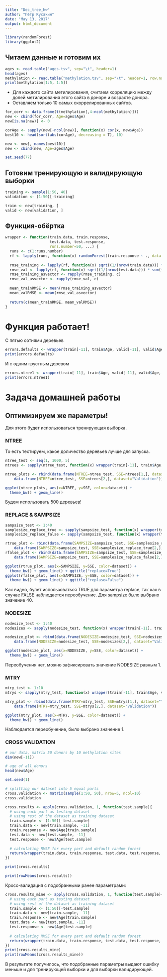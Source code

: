 ```yaml
---
title: "Dec_tree_hw"
author: "Пётр Кусакин"
date: "May 13, 2017"
output: html_document
---
```


```r
library(randomForest)
library(ggplot2)
```


## Читаем данные и готовим их
```r
ages <- read.table("ages.tsv", sep="\t", header=1)
head(ages)
methylation <- read.table("methylation.tsv", sep="\t", header=1, row.names = 1, na.strings = "NA")
print(methylation[1:5, 1:5])
```



- Для каждого сайта метилирования, считаем корреляцию между долей метилирования этого сайта в доноре и возрасте донора.
- Оставляем только 10 самых скоррелированных сайтов.

```r
for_corr <- data.frame(t(methylation[,4:ncol(methylation)]))
new <- cbind(for_corr, Age=ages$Age)
new[is.na(new)] <- 0
```

```r
corAge <- sapply(new[-ncol(new)], function(x) cor(x, new$Age))
best10 <- head(sort(abs(corAge), decreasing = T), 10)

new <- new[, names(best10)]
new <- cbind(new, Age=ages$Age)

set.seed(77)
```

## Готовим тренирующую и валидирующую выборки

```r
training <- sample(1:50, 40)
validation <- (1:50)[-training]

train <- new[training, ]
valid <- new[validation, ]
```

## Функция-обёртка
```r
wrapper <- function(train.data, train.response,
                    test.data, test.response, 
                    runs.number=50, ...) {
  runs <- c(1:runs.number)
  rf <- lapply(runs, function(x) randomForest(train.response ~ ., data = train.data, ...))
  
  rmse_training <- lapply(rf, function(x) sqrt((1/(nrow(train.data))) * sum((predict(x, train.data) - train.response) ** 2)))
  rmse_val <- lapply(rf, function(x) sqrt((1/(nrow(test.data))) * sum((predict(x, test.data) - test.response) ** 2)))
  rmse_training_asvector <- rapply(rmse_training, c)
  rmse_val_asvector <- rapply(rmse_val, c)
  
  mean_trainRMSE <- mean(rmse_training_asvector)
  mean_valRMSE <- mean(rmse_val_asvector)
  
  return(c(mean_trainRMSE, mean_valRMSE))
}
```

# Функция работает!

С пятью сотнями деревьев
```r
errors.defaults <- wrapper(train[-11], train$Age, valid[-11], valid$Age, 50)
print(errors.defaults)
```

И с одним грустным деревом
```r
errors.ntree1 <- wrapper(train[-11], train$Age, valid[-11], valid$Age, 50, ntree=1)
print(errors.ntree1)
```


# Задача домашней работы

## Оптимизируем же параметры!

Для этого будет использоваться тренирующая выборка.

### NTREE

То есть тестируем, какое доличество деревьев лучше для запуска.
```r
ntree_test <- seq(1, 1000, 5)
ntrees <- sapply(ntree_test, function(x) wrapper(train[-11], train$Age, valid[-11], valid$Age, runs.number=100, ntree=x))
```

```r
ntree_plots <- rbind(data.frame(NTREE=ntree_test, SSE=ntrees[1,], dataset="Train"),
    data.frame(NTREE=ntree_test, SSE=ntrees[2,], dataset="Validation"))

ggplot(ntree_plots, aes(x=NTREE, y=SSE, color=dataset)) +
  theme_bw() + geom_line()
```

Будем использовать 500 деревьев!

### REPLACE & SAMPSIZE

```r
sampsize_test <- 1:40
samplesize_replace_true <- sapply(sampsize_test, function(x) wrapper(train[-11], train$Age, valid[-11], valid$Age, runs.number=100, replace=T, sampsize=x, ntree=500, nodesize=1, mtry=10))
samplesize_replace_false <- sapply(sampsize_test, function(x) wrapper(train[-11], train$Age, valid[-11], valid$Age, runs.numbe =100, replace=F, sampsize=x, ntree=500, nodesize=1, mtry=10))
```


```r
rtrue_plot <- rbind(data.frame(SAMPSIZE=sampsize_test, SSE=samplesize_replace_true[1,], dataset="Train"),
    data.frame(SAMPSIZE=sampsize_test, SSE=samplesize_replace_true[2,], dataset="Validation"))
rfalse_plot <- rbind(data.frame(SAMPSIZE=sampsize_test, SSE=samplesize_replace_false[1,], dataset="Train"),
    data.frame(SAMPSIZE=sampsize_test, SSE=samplesize_replace_false[2,], dataset="Validation"))

ggplot(rtrue_plot, aes(x=SAMPSIZE, y=SSE, color=dataset)) +
  theme_bw() + geom_line() + ggtitle("replace=True")
ggplot(rfalse_plot, aes(x=SAMPSIZE, y=SSE, color=dataset)) +
  theme_bw() + geom_line() + ggtitle("replase=False")
```

Как видно, булет использоваться TRUE для параметра replace, так как в случае FALSE наблюдается переобучение. Для sampsize было выбрано значение 40.

### NODESIZE
```r
nodesize_test <- 1:40
nodesizes <- sapply(nodesize_test, function(x) wrapper(train[-11], train$Age, valid[-11], valid$Age, runs.number=100, replace=T, sampsize=40, ntree=500, nodesize=x, mtry=10))
```

```r
nodesize_plot <- rbind(data.frame(NODESIZE=nodesize_test, SSE=nodesizes[1,], dataset="Train"),
    data.frame(NODESIZE=nodesize_test, SSE=nodesizes[2,], dataset="Validation"))

ggplot(nodesize_plot, aes(x=NODESIZE, y=SSE, color=dataset)) +
  theme_bw() + geom_line()
```

Переобучения нет, можно зафиксировать значение NODESIZE равным 1.

### MTRY

```r
mtry_test <- 1:10
mtrys <- sapply(mtry_test, function(x) wrapper(train[-11], train$Age, valid[-11], valid$Age, runs.number=100, replace=T, sampsize=40, ntree=500, nodesize=1, mtry=x))
```

```r
mtry_plot <- rbind(data.frame(MTRY=mtry_test, SSE=mtrys[1,], dataset="Train"),
    data.frame(MTRY=mtry_test, SSE=mtrys[2,], dataset="Validation"))

ggplot(mtry_plot, aes(x=MTRY, y=SSE, color=dataset)) +
  theme_bw() + geom_line()
```

Наблюдается переобучение, было выбрано значение 1.

### CROSS VALIDATION

```r
# our data, matrix 50 donors by 10 methylation sites
dim(new[-11])

# age of all donors
head(new$Age)

set.seed(1)

# splitting our dataset into 5 equal parts
cross.validation <- matrix(sample(1:50, 50), nrow=5, ncol=10)
cross.validation

cross.results <- apply(cross.validation, 1, function(test.sample){
  # using each part as testing dataset
  # using rest of the dataset as training dataset
  train.sample <- (1:50)[-test.sample]
  train.data <- new[train.sample, -11]
  train.response <- new$Age[train.sample]
  test.data <- new[test.sample, -11]
  test.response <- new$Age[test.sample]
  
  # calculating RMSE for every part and default random forest
  return(wrapper(train.data, train.response, test.data, test.response, 100))
})

print(cross.results)

print(rowMeans(cross.results))
```

Кросс-валидация с подобранными ранее параметрами:

```r
cross.results_mine <- apply(cross.validation, 1, function(test.sample){
  # using each part as testing dataset
  # using rest of the dataset as training dataset
  train.sample <- (1:50)[-test.sample]
  train.data <- new[train.sample, -11]
  train.response <- new$Age[train.sample]
  test.data <- new[test.sample, -11]
  test.response <- new$Age[test.sample]
  
  # calculating RMSE for every part and default random forest
  return(wrapper(train.data, train.response, test.data, test.response, runs.number=100, replace=T, sampsize=40, ntree=500, nodesize=1, mtry=1))
})
print(cross.results_mine)
print(rowMeans(cross.results_mine))
```

В результате получилось, что подобранные параметры выдают ошибку меньше и для тренирующей выборки и для выборки валидирующей.
